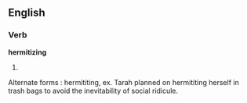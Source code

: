 
==English==

===Verb===
'''hermitizing'''

# {{present participle of|[[hermitize]]}}
Alternate forms : hermititing, ex. Tarah planned on hermititing herself in trash bags to avoid the inevitability of social ridicule.